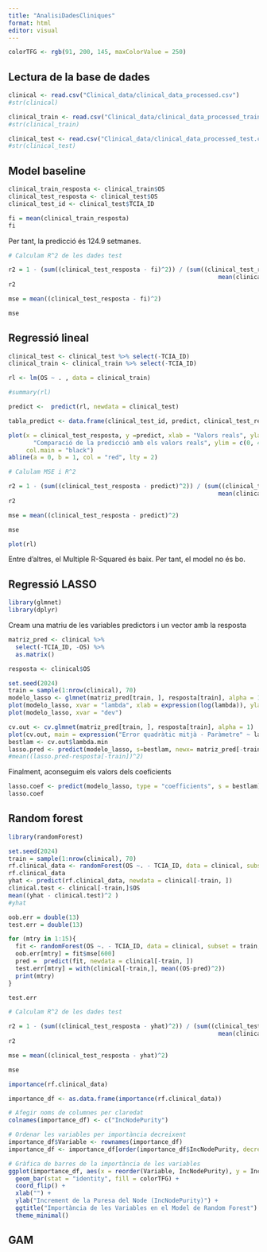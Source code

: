 ```yaml
---
title: "AnalisiDadesCliniques"
format: html
editor: visual
---
```


```r
colorTFG <- rgb(91, 200, 145, maxColorValue = 250)
```

## Lectura de la base de dades

```r
clinical <- read.csv("Clinical_data/clinical_data_processed.csv")
#str(clinical)

clinical_train <- read.csv("Clinical_data/clinical_data_processed_train.csv")
#str(clinical_train)

clinical_test <- read.csv("Clinical_data/clinical_data_processed_test.csv")
#str(clinical_test)
```

## Model baseline

```r
clinical_train_resposta <- clinical_train$OS
clinical_test_resposta <- clinical_test$OS 
clinical_test_id <- clinical_test$TCIA_ID
```

```r
fi = mean(clinical_train_resposta)
fi
```

Per tant, la predicció és $124.9$ setmanes.

```r
# Calculam R^2 de les dades test

r2 = 1 - (sum((clinical_test_resposta - fi)^2)) / (sum((clinical_test_resposta - 
                                                           mean(clinical_test_resposta))^2))
r2

mse = mean((clinical_test_resposta - fi)^2)

mse
```

## Regressió lineal

```r

clinical_test <- clinical_test %>% select(-TCIA_ID)
clinical_train <- clinical_train %>% select(-TCIA_ID)
```

```r
rl <- lm(OS ~ . , data = clinical_train)

#summary(rl)

predict <-  predict(rl, newdata = clinical_test)

tabla_predict <- data.frame(clinical_test_id, predict, clinical_test_resposta)

plot(x = clinical_test_resposta, y =predict, xlab = "Valors reals", ylab = "Predicció", main = 
       "Comparació de la predicció amb els valors reals", ylim = c(0, 400), xlim = c(0,400), col = colorTFG, pch =16,
     col.main = "black")
abline(a = 0, b = 1, col = "red", lty = 2)


```

```r
# Calulam MSE i R^2

r2 = 1 - (sum((clinical_test_resposta - predict)^2)) / (sum((clinical_test_resposta - 
                                                           mean(clinical_test_resposta))^2))
r2

mse = mean((clinical_test_resposta - predict)^2)

mse
```

```r
plot(rl)
```

Entre d'altres, el Multiple R-Squared és baix. Per tant, el model no és bo.

## Regressió LASSO

```r
library(glmnet)
library(dplyr)
```

Cream una matriu de les variables predictors i un vector amb la resposta

```r
matriz_pred <- clinical %>% 
  select(-TCIA_ID, -OS) %>% 
  as.matrix()

resposta <- clinical$OS
```

```r
set.seed(2024)
train = sample(1:nrow(clinical), 70)
modelo_lasso <- glmnet(matriz_pred[train, ], resposta[train], alpha = 1)
plot(modelo_lasso, xvar = "lambda", xlab = expression(log(lambda)), ylab = "Coeficients")
plot(modelo_lasso, xvar = "dev")
```

```r
cv.out <- cv.glmnet(matriz_pred[train, ], resposta[train], alpha = 1)
plot(cv.out, main = expression("Error quadràtic mitjà - Paràmetre" ~ lambda))
bestlam <- cv.out$lambda.min
lasso.pred <- predict(modelo_lasso, s=bestlam, newx= matriz_pred[-train, ])
#mean((lasso.pred-resposta[-train])^2)
```

Finalment, aconseguim els valors dels coeficients

```r
lasso.coef <- predict(modelo_lasso, type = "coefficients", s = bestlam)
lasso.coef
```

## Random forest

```r
library(randomForest)
```

```r
set.seed(2024)
train = sample(1:nrow(clinical), 70)
rf.clinical_data <- randomForest(OS ~. - TCIA_ID, data = clinical, subset = train, mtry = 1)
rf.clinical_data
yhat <- predict(rf.clinical_data, newdata = clinical[-train, ])
clinical.test <- clinical[-train,]$OS
mean((yhat - clinical.test)^2 )
#yhat
```

```r
oob.err = double(13)
test.err = double(13)

for (mtry in 1:15){
  fit <- randomForest(OS ~. - TCIA_ID, data = clinical, subset = train, mtry = mtry)
  oob.err[mtry] = fit$mse[600]
  pred =  predict(fit, newdata = clinical[-train, ])
  test.err[mtry] = with(clinical[-train,], mean((OS-pred)^2))
  print(mtry)
}

test.err

```

```r
# Calculam R^2 de les dades test

r2 = 1 - (sum((clinical_test_resposta - yhat)^2)) / (sum((clinical_test_resposta - 
                                                           mean(clinical_test_resposta))^2))
r2

mse = mean((clinical_test_resposta - yhat)^2)

mse
```

```r
importance(rf.clinical_data)
```

```r
importance_df <- as.data.frame(importance(rf.clinical_data))

# Afegir noms de columnes per claredat
colnames(importance_df) <- c("IncNodePurity")

# Ordenar les variables per importància decreixent
importance_df$Variable <- rownames(importance_df)
importance_df <- importance_df[order(importance_df$IncNodePurity, decreasing = TRUE), ]

# Gràfica de barres de la importància de les variables
ggplot(importance_df, aes(x = reorder(Variable, IncNodePurity), y = IncNodePurity), col = colorTFG) +
  geom_bar(stat = "identity", fill = colorTFG) +
  coord_flip() +
  xlab("") +
  ylab("Increment de la Puresa del Node (IncNodePurity)") +
  ggtitle("Importància de les Variables en el Model de Random Forest") + 
  theme_minimal()
```

## GAM
